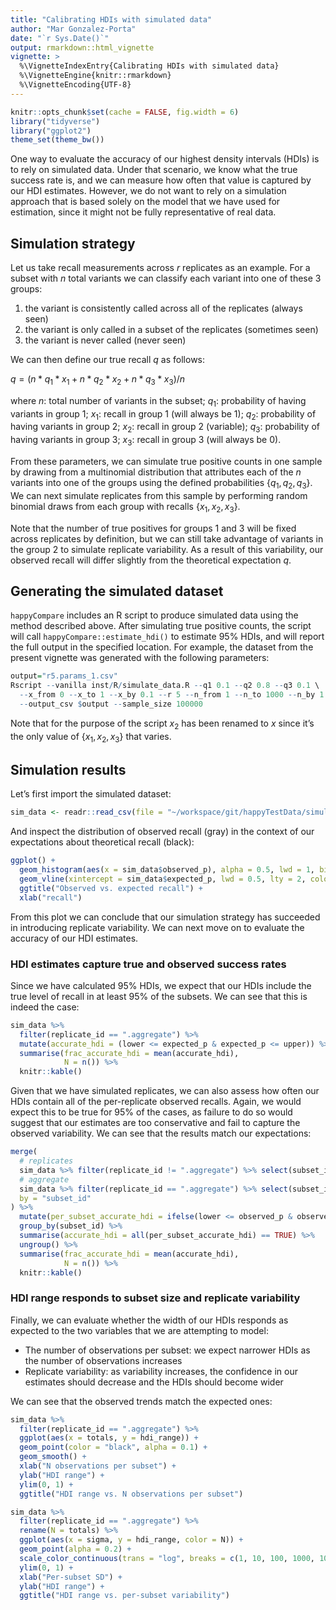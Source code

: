 ```yaml
---
title: "Calibrating HDIs with simulated data"
author: "Mar Gonzalez-Porta"
date: "`r Sys.Date()`"
output: rmarkdown::html_vignette
vignette: >
  %\VignetteIndexEntry{Calibrating HDIs with simulated data}
  %\VignetteEngine{knitr::rmarkdown}
  %\VignetteEncoding{UTF-8}
---
```


```r
knitr::opts_chunk$set(cache = FALSE, fig.width = 6)
library("tidyverse")
library("ggplot2")
theme_set(theme_bw())
```

One way to evaluate the accuracy of our highest density intervals (HDIs) is to rely on simulated data. Under that scenario, we know what the true success rate is, and we can measure how often that value is captured by our HDI estimates. However, we do not want to rely on a simulation approach that is based solely on the model that we have used for estimation, since it might not be fully representative of real data. 

## Simulation strategy
Let us take recall measurements across $r$ replicates as an example. For a subset with $n$ total variants we can classify each variant into one of these 3 groups: 

1) the variant is consistently called across all of the replicates (always seen)
2) the variant is only called in a subset of the replicates (sometimes seen) 
3) the variant is never called (never seen)

We can then define our true recall $q$ as follows:

$q = (n*q_1*x_1 + n*q_2*x_2 + n*q_3*x_3) / n$

where $n$: total number of variants in the subset; 
$q_1$: probability of having variants in group 1;
$x_1$: recall in group 1 (will always be 1);
$q_2$: probability of having variants in group 2;
$x_2$: recall in group 2 (variable);
$q_3$: probability of having variants in group 3;
$x_3$: recall in group 3 (will always be 0).

From these parameters, we can simulate true positive counts in one sample by drawing from a multinomial distribution that attributes each of the $n$ variants into one of the groups using the defined probabilities $\{q_1, q_2, q_3\}$. We can next simulate replicates from this sample by performing random binomial draws from each group with recalls $\{x_1, x_2, x_3\}$. 

Note that the number of true positives for groups 1 and 3 will be fixed across replicates by definition, but we can still take advantage of variants in the group 2 to simulate replicate variability. As a result of this variability, our observed recall will differ slightly from the theoretical expectation $q$.


## Generating the simulated dataset
`happyCompare` includes an R script to produce simulated data using the method described above. After simulating true positive counts, the script will call `happyCompare::estimate_hdi()` to estimate 95% HDIs, and will report the full output in the specified location. For example, the dataset from the present vignette was generated with the following parameters:

```r
output="r5.params_1.csv"
Rscript --vanilla inst/R/simulate_data.R --q1 0.1 --q2 0.8 --q3 0.1 \
  --x_from 0 --x_to 1 --x_by 0.1 --r 5 --n_from 1 --n_to 1000 --n_by 1 \
  --output_csv $output --sample_size 100000
```

Note that for the purpose of the script $x_2$ has been renamed to $x$ since it's the only value of $\{x_1, x_2, x_3\}$ that varies.


## Simulation results

Let's first import the simulated dataset:
```r
sim_data <- readr::read_csv(file = "~/workspace/git/happyTestData/simulations/r5.params_1.csv")
```

And inspect the distribution of observed recall (gray) in the context of our expectations about theoretical recall (black):
```r
ggplot() +
  geom_histogram(aes(x = sim_data$observed_p), alpha = 0.5, lwd = 1, bins = 1000) +
  geom_vline(xintercept = sim_data$expected_p, lwd = 0.5, lty = 2, color = "black") +
  ggtitle("Observed vs. expected recall") +
  xlab("recall")
```

From this plot we can conclude that our simulation strategy has succeeded in introducing replicate variability. We can next move on to evaluate the accuracy of our HDI estimates.

### HDI estimates capture true and observed success rates
Since we have calculated 95% HDIs, we expect that our HDIs include the true level of recall in at least 95% of the subsets. We can see that this is indeed the case:

```r
sim_data %>% 
  filter(replicate_id == ".aggregate") %>% 
  mutate(accurate_hdi = (lower <= expected_p & expected_p <= upper)) %>% 
  summarise(frac_accurate_hdi = mean(accurate_hdi),
            N = n()) %>% 
  knitr::kable()
```

Given that we have simulated replicates, we can also assess how often our HDIs contain all of the per-replicate observed recalls. Again, we would expect this to be true for 95% of the cases, as failure to do so would suggest that our estimates are too conservative and fail to capture the observed variability. We can see that the results match our expectations: 

```r
merge(
  # replicates
  sim_data %>% filter(replicate_id != ".aggregate") %>% select(subset_id, observed_p),
  # aggregate
  sim_data %>% filter(replicate_id == ".aggregate") %>% select(subset_id, lower, upper),
  by = "subset_id"
) %>% 
  mutate(per_subset_accurate_hdi = ifelse(lower <= observed_p & observed_p <= upper, TRUE, FALSE)) %>% 
  group_by(subset_id) %>% 
  summarise(accurate_hdi = all(per_subset_accurate_hdi) == TRUE) %>% 
  ungroup() %>% 
  summarise(frac_accurate_hdi = mean(accurate_hdi),
            N = n()) %>% 
  knitr::kable()
```

### HDI range responds to subset size and replicate variability

Finally, we can evaluate whether the width of our HDIs responds as expected to the two variables that we are attempting to model: 

- The number of observations per subset: we expect narrower HDIs as the number of observations increases
- Replicate variability: as variability increases, the confidence in our estimates should decrease and the HDIs should become wider

We can see that the observed trends match the expected ones:

```r
sim_data %>% 
  filter(replicate_id == ".aggregate") %>% 
  ggplot(aes(x = totals, y = hdi_range)) +
  geom_point(color = "black", alpha = 0.1) +
  geom_smooth() +
  xlab("N observations per subset") +
  ylab("HDI range") +
  ylim(0, 1) +
  ggtitle("HDI range vs. N observations per subset")
```

```r
sim_data %>% 
  filter(replicate_id == ".aggregate") %>% 
  rename(N = totals) %>% 
  ggplot(aes(x = sigma, y = hdi_range, color = N)) +
  geom_point(alpha = 0.2) +
  scale_color_continuous(trans = "log", breaks = c(1, 10, 100, 1000, 10000, 100000, 1000000)) +
  ylim(0, 1) +
  xlab("Per-subset SD") +
  ylab("HDI range") +
  ggtitle("HDI range vs. per-subset variability")
```

